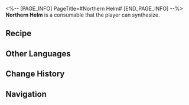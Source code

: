 <%-- [PAGE_INFO]
PageTitle=#Northern Helm#
[END_PAGE_INFO] --%>
{{Consumable Infobox
|id          = 401034
|image       = Item Northern Helm.png{{subst:void|<!--$UPLOAD:<<SpriteOutput/ItemFigures/401034.png>-<Item Northern Helm.png>-<Consumable Icons>>-->}}
|type        = Defense Consumables
|rarity      = 2
|effect      = Upon use, all allies gain 18% increased Shield Effect for the next battle.
|description = Once belonged to a soldier of Aidonia, this helmet is crafted from the tanned mane of a direwolf. Its fearsome appearance alone is enough to sap the will of enemies who fear death.<br />Warriors who wore this helmet crept onto the battlefield like wild grass, and vanished like morning dew. 
|effectType  = 
|effectType2 = 
|effectType3 = 
|recipe      = {{cx|Source missing}}
|source1     = [[Omni-Synthesizer]]
|source2     = 
|source3     = 
}}
{{Description|''"The living shall one day join the dead. The bridge across the Styx knows no order." &mdash; Aidonia''}}
'''Northern Helm''' is a consumable that the player can synthesize.

==Recipe==
{{Recipe
|type                         = Synthesis
|group                        = Consumable
|Meteoric Alloy               = 2
|Distinctive Tattered Feather = 2
|sort                         = Meteoric Alloy;Distinctive Tattered Feather
}}

==Other Languages==
{{Other Languages
|en   = Northern Helm
|zhs  = 北地头盔
|zht  = 北地頭盔
|ja   = 北国の兜
|ko   = 북대륙 투구
|es   = Casco del norte
|fr   = Casque du nord
|ru   = Северный шлем
|th   = หมวกเกราะแดนเหนือ
|vi   = Mũ Giáp Phương Bắc
|de   = Helm des Nordens
|id   = Northern Helm
|pt   = Capacete Nortenho
}}

==Change History==
{{Change History|3.3}}

==Navigation==
{{Consumable Navbox}}